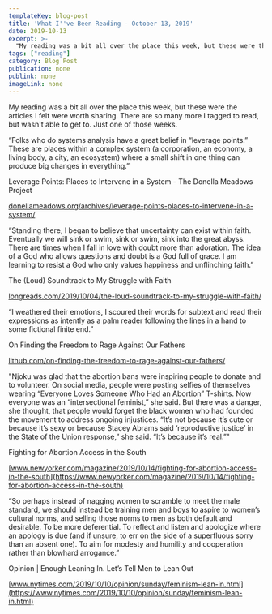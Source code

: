 ```yaml
---
templateKey: blog-post
title: 'What I''ve Been Reading - October 13, 2019'
date: 2019-10-13
excerpt: >-
  "My reading was a bit all over the place this week, but these were the articles I felt were worth sharing. There are so many more I tagged to read, but wasn't able to get to. Just one of those weeks."
tags: ["reading"]
category: Blog Post
publication: none
publink: none
imageLink: none
---
```


My reading was a bit all over the place this week, but these were the articles I felt were worth sharing. There are so many more I tagged to read, but wasn't able to get to. Just one of those weeks.


“Folks who do systems analysis have a great belief in “leverage points.” These are places within a complex system (a corporation, an economy, a living body, a city, an ecosystem) where a small shift in one thing can produce big changes in everything.”

Leverage Points: Places to Intervene in a System - The Donella Meadows Project

[donellameadows.org/archives/leverage-points-places-to-intervene-in-a-system/](http://donellameadows.org/archives/leverage-points-places-to-intervene-in-a-system/)



“Standing there, I began to believe that uncertainty can exist within faith. Eventually we will sink or swim, sink or swim, sink into the great abyss. There are times when I fall in love with doubt more than adoration. The idea of a God who allows questions and doubt is a God full of grace. I am learning to resist a God who only values happiness and unflinching faith.”

The (Loud) Soundtrack to My Struggle with Faith

[longreads.com/2019/10/04/the-loud-soundtrack-to-my-struggle-with-faith/](https://longreads.com/2019/10/04/the-loud-soundtrack-to-my-struggle-with-faith/)



“I weathered their emotions, I scoured their words for subtext and read their expressions as intently as a palm reader following the lines in a hand to some fictional finite end.”

On Finding the Freedom to Rage Against Our Fathers

[lithub.com/on-finding-the-freedom-to-rage-against-our-fathers/](https://lithub.com/on-finding-the-freedom-to-rage-against-our-fathers/)



"Njoku was glad that the abortion bans were inspiring people to donate and to volunteer. On social media, people were posting selfies of themselves wearing “Everyone Loves Someone Who Had an Abortion” T-shirts. Now everyone was an “intersectional feminist,” she said. But there was a danger, she thought, that people would forget the black women who had founded the movement to address ongoing injustices. “It’s not because it’s cute or because it’s sexy or because Stacey Abrams said ‘reproductive justice’ in the State of the Union response,” she said. “It’s because it’s real.”"

Fighting for Abortion Access in the South

[www.newyorker.com/magazine/2019/10/14/fighting-for-abortion-access-in-the-south](https://www.newyorker.com/magazine/2019/10/14/fighting-for-abortion-access-in-the-south)



“So perhaps instead of nagging women to scramble to meet the male standard, we should instead be training men and boys to aspire to women’s cultural norms, and selling those norms to men as both default and desirable. To be more deferential. To reflect and listen and apologize where an apology is due (and if unsure, to err on the side of a superfluous sorry than an absent one). To aim for modesty and humility and cooperation rather than blowhard arrogance.”

Opinion | Enough Leaning In. Let’s Tell Men to Lean Out

[www.nytimes.com/2019/10/10/opinion/sunday/feminism-lean-in.html](https://www.nytimes.com/2019/10/10/opinion/sunday/feminism-lean-in.html)

